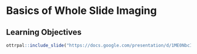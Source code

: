 
# Basics of Whole Slide Imaging

## Learning Objectives

```r
ottrpal::include_slide("https://docs.google.com/presentation/d/1ME0NbcIBmnHJRhX3JJyCwJuuomkl_BjJp6lD5oD5WnU/edit#slide=id.gd422c5de97_0_10")
```
